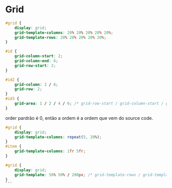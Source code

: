 # Grid

```css
#grid {
    display: grid;
    grid-template-columns: 20% 20% 20% 20% 20%;
    grid-template-rows: 20% 20% 20% 20% 20%;
}

#id {
    grid-column-start: 2;
    grid-column-end: 6;
    grid-row-start: 2;
}

#id2 {
    grid-column: 2 / 6;
    grid-row: 2;
}
#id3 {
    grid-area: 1 / 2 / 4 / 6; /* grid-row-start / grid-column-start / grid-row-end / grid-column-end  */
}
```

order pardrão é 0, então a ordem é a ordem que vem do source code.

```css
#grid {
    display: grid;
    grid-template-columns: repeat(5, 20%);
}
#item {
    grid-template-columns: 1fr 5fr;
}
```

````css
#grid {
    display: grid;
    grid-template: 50% 50% / 200px; /* grid-template-rows / grid-template-columns*/
}
```